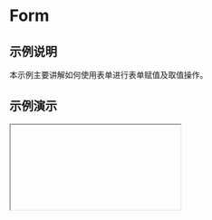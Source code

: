 # Form
## 示例说明
本示例主要讲解如何使用表单进行表单赋值及取值操作。

## 示例演示

<Iframe url="https://pre-yida-performance3.alibaba-inc.com/developer/form-evaluation?isRenderNav=false" />

## 实现方式
* 以单行文本赋值为例，在单行文本A和单行文本B组件高级属性内，分别新建自定义动作onchange1、onchange2。
* 在自定义函数内写入代码示例中的代码，实现组件取值以及赋值。
 
代码以及数据源配置示例请参考示例下方的图文介绍。